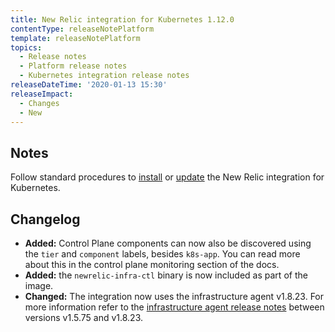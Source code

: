 ```yaml
---
title: New Relic integration for Kubernetes 1.12.0
contentType: releaseNotePlatform
template: releaseNotePlatform
topics:
  - Release notes
  - Platform release notes
  - Kubernetes integration release notes
releaseDateTime: '2020-01-13 15:30'
releaseImpact:
  - Changes
  - New
---
```


## Notes

Follow standard procedures to [install](/docs/integrations/host-integrations/host-integrations-list/kubernetes-monitoring-integration#install) or [update](/docs/integrations/host-integrations/host-integrations-list/kubernetes-monitoring-integration#update) the New Relic integration for Kubernetes.

## Changelog

* **Added:** Control Plane components can now also be discovered using the `tier` and `component` labels, besides `k8s-app`. You can read more about this in the control plane monitoring section of the docs.
* **Added:** the `newrelic-infra-ctl` binary is now included as part of the image.
* **Changed:** The integration now uses the infrastructure agent v1.8.23. For more information refer to the [infrastructure agent release notes](https://docs.newrelic.com/docs/release-notes/infrastructure-release-notes/infrastructure-agent-release-notes/) between versions v1.5.75 and v1.8.23.
